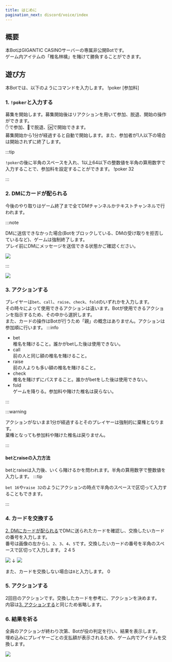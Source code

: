 ```yaml
---
title: はじめに
pagination_next: discord/voice/index
---
```


## 概要
本BotはGIGANTIC CASINOサーバーの専属非公開Botです。  
ゲーム内アイテムの「椎名林檎」を賭けて勝負することができます。

## 遊び方
本Botでは、以下のようにコマンドを入力します。
<DiscordMessages>
    <DiscordMessage>!poker [参加料]</DiscordMessage>
</DiscordMessages>
<br/>

### 1. `!poker`と入力する
募集を開始します。募集開始後はリアクションを用いて参加、脱退、開始の操作ができます。  
:raised_hand:で参加、:wave:で脱退、:ok:で開始できます。  
募集開始から1分が経過すると自動で開始します。また、参加者が1人以下の場合は開始されずに終了します。

:::tip

`!poker`の後に半角のスペースを入れ、1以上64以下の整数値を半角の算用数字で入力することで、参加料を設定することができます。
<DiscordMessages>
    <DiscordMessage>!poker 32</DiscordMessage>
</DiscordMessages>

:::

### 2. DMにカードが配られる
今後のやり取りはゲーム終了まで全てDMチャンネルかテキストチャンネルで行われます。  

:::note

DMに送信できなかった場合(Botをブロックしている、DMの受け取りを拒否しているなど)、ゲームは強制終了します。  
プレイ前にDMにメッセージを送信できる状態かご確認ください。

![](../../assets/poker/dm-error.png)

:::

![](../../assets/poker/hand.png)

### 3. アクションする
プレイヤーは`bet`、`call`、`raise`、`check`、`fold`のいずれかを入力します。  
その時々によって使用できるアクションは違います。Botが使用できるアクションを指示するため、その中から選択します。  
また、カードの操作はBotが行うため「親」の概念はありません。アクションは参加順に行います。
:::info

- bet  
椎名を賭けること。誰かがbetした後は使用できない。
- call  
前の人と同じ額の椎名を賭けること。
- raise  
前の人よりも多い額の椎名を賭けること。
- check  
椎名を賭けずにパスすること。誰かがbetをした後は使用できない。
- fold  
ゲームを降りる。参加料や賭けた椎名は戻らない。

:::

:::warning

アクションがないまま1分が経過するとそのプレイヤーは強制的に棄権となります。  
棄権となっても参加料や賭けた椎名は戻りません。

:::

#### betとraiseの入力方法
betとraiseは入力後、いくら賭けるかを問われます。半角の算用数字で整数値を入力します。
:::tip

`bet 16`や`raise 32`のようにアクションの時点で半角のスペースで区切って入力することもできます。

:::

### 4. カードを交換する
[2. DMにカードが配られる](#2-dmにカードが配られる)でDMに送られたカードを確認し、交換したいカードの番号を入力します。  
番号は画像の左から`1`、`2`、`3`、`4`、`5`です。交換したいカードの番号を半角のスペースで区切って入力します。
<DiscordMessages>
    <DiscordMessage>2 4 5</DiscordMessage>
</DiscordMessages>
<br/>

![](../../assets/poker/hand.png)
↓
![](../../assets/poker/new-hand.png)

また、カードを交換しない場合は`0`と入力します。
<DiscordMessages>
    <DiscordMessage>0</DiscordMessage>
</DiscordMessages>

### 5. アクションする
2回目のアクションです。交換したカードを参考に、アクションを決めます。  
内容は[3. アクションする](#3-アクションする)と同じため省略します。

### 6. 結果を祈る
全員のアクションが終わり次第、Botが役の判定を行い、結果を表示します。  
埋め込みにプレイヤーごとの支払額が表示されるため、ゲーム内でアイテムを交換します。

![](../../assets/poker/showdown.png)